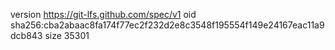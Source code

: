 version https://git-lfs.github.com/spec/v1
oid sha256:cba2abaac8fa174f77ec2f232d2e8c3548f195554f149e24167eac11a9dcb843
size 35301
